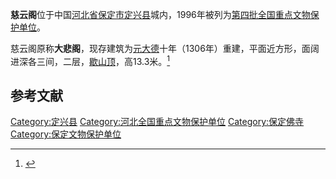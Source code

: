 {{coord|39|16|20.5|N|115|46|24.7|E|display=title|scale:10000}}
{{Otheruses|subject=中國河北省慈雲閣|other=位香港慈雲山的慈雲閣|香港慈雲閣}}
{{文物保护单位
| 级别 = 全国
| 名称 = 慈云阁
| 图片 = [[File:定兴慈云阁.jpg|230px]]
| 所在 = [[河北省|河北省]][[定兴县|定兴县]]
| 分类 = 古建筑
| 时代 = 元
| 编号 = [[第四批全国重点文物保护单位|第四批]]第114项
| 登录 = 1996年11月20日
}}
'''慈云阁'''位于中国[[河北省|河北省]][[保定市|保定市]][[定兴县|定兴县]]城内，1996年被列为[[第四批全国重点文物保护单位|第四批全国重点文物保护单位]]。

慈云阁原称'''大悲阁'''，现存建筑为[[元朝|元]][[大德_(元朝)|大德]]十年（1306年）重建，平面近方形，面阔进深各三间，二层，[[歇山顶|歇山顶]]，高13.3米。<ref>{{Cite book |title=全国重点文物保护单位·第一至第五批·第Ⅰ卷 |publisher=文物出版社 |year=2004 |isbn=7-5010-1525-2 |pages=218 }}</ref>

==参考文献==
{{reflist}}

{{河北全国重点文物保护单位}}

{{DEFAULTSORT:Ci}}
[[Category:定兴县|Category:定兴县]]
[[Category:河北全国重点文物保护单位|Category:河北全国重点文物保护单位]]
[[Category:保定佛寺|Category:保定佛寺]]
[[Category:保定文物保护单位|Category:保定文物保护单位]]